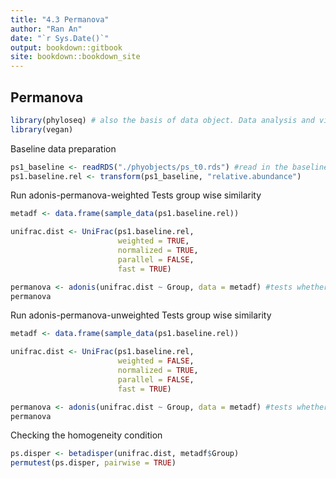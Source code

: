---
title: "4.3 Permanova"
author: "Ran An"
date: "`r Sys.Date()`"
output: bookdown::gitbook
site: bookdown::bookdown_site
---
## Permanova
```{r, warning=FALSE, message=FALSE, echo=FALSE}
library(phyloseq) # also the basis of data object. Data analysis and visualisation
library(vegan)
```

Baseline  data preparation
```{r}
ps1_baseline <- readRDS("./phyobjects/ps_t0.rds") #read in the baseline phyloseq object
ps1.baseline.rel <- transform(ps1_baseline, "relative.abundance")
```


Run adonis-permanova-weighted
Tests group wise similarity 
```{r}
metadf <- data.frame(sample_data(ps1.baseline.rel))

unifrac.dist <- UniFrac(ps1.baseline.rel, 
                        weighted = TRUE, 
                        normalized = TRUE,  
                        parallel = FALSE, 
                        fast = TRUE)

permanova <- adonis(unifrac.dist ~ Group, data = metadf) #tests whether composition among groups is similar or not
permanova
```
Run adonis-permanova-unweighted
Tests group wise similarity
```{r}
metadf <- data.frame(sample_data(ps1.baseline.rel))

unifrac.dist <- UniFrac(ps1.baseline.rel, 
                        weighted = FALSE, 
                        normalized = TRUE,  
                        parallel = FALSE, 
                        fast = TRUE)

permanova <- adonis(unifrac.dist ~ Group, data = metadf) #tests whether composition among groups is similar or not
permanova
```


Checking the homogeneity condition
```{r}
ps.disper <- betadisper(unifrac.dist, metadf$Group)
permutest(ps.disper, pairwise = TRUE)
```

